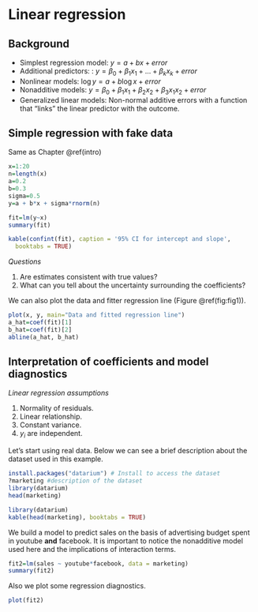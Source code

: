 # Linear regression

## Background

- Simplest regression model: $y=a+bx+error$
- Additional predictors: : $y=\beta_0+\beta_1x_1+...+\beta_kx_k+error$
- Nonlinear models: $\log y=a+b \log x+error$
- Nonadditive models: $y=\beta_0+\beta_1x_1+\beta_2x_2+\beta_3x_1x_2+error$
- Generalized linear models: Non-normal additive errors with a function that "links" the linear predictor with the outcome.

## Simple regression with fake data

Same as Chapter \@ref(intro)

```r
x=1:20
n=length(x)
a=0.2
b=0.3
sigma=0.5
y=a + b*x + sigma*rnorm(n)
```

```r
fit=lm(y~x)
summary(fit)
```

```r
kable(confint(fit), caption = '95% CI for intercept and slope',
  booktabs = TRUE)
```

*Questions*

1. Are estimates consistent with true values?
2. What can you tell about the uncertainty surrounding the coefficients?

We can also plot the data and fitter regression line (Figure \@ref(fig:fig1)).

```r
plot(x, y, main="Data and fitted regression line")
a_hat=coef(fit)[1]
b_hat=coef(fit)[2]
abline(a_hat, b_hat)
```

## Interpretation of coefficients and model diagnostics

*Linear regression assumptions*

1. Normality of residuals.
2. Linear relationship.
3. Constant variance.
4. $y_i$ are independent.


Let's start using real data. Below we can see a brief description about the dataset used in this example.

```r
install.packages("datarium") # Install to access the dataset
?marketing #description of the dataset
library(datarium)
head(marketing)
```

```r
library(datarium)
kable(head(marketing), booktabs = TRUE)
```

We build a model to predict sales on the basis of advertising budget spent in youtube **and** facebook. It is important to notice the nonadditive model used here and the implications of interaction terms.

```r
fit2=lm(sales ~ youtube*facebook, data = marketing)
summary(fit2)
```

Also we plot some regression diagnostics.

```r
plot(fit2)
```